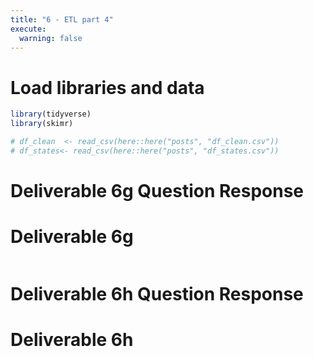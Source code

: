 ```yaml
---
title: "6 - ETL part 4"
execute: 
  warning: false
---
```


# Load libraries and data

```r
library(tidyverse)
library(skimr) 

# df_clean  <- read_csv(here::here("posts", "df_clean.csv"))
# df_states<- read_csv(here::here("posts", "df_states.csv"))
```



# Deliverable 6g Question Response


# Deliverable 6g
```r

```


# Deliverable 6h Question Response


# Deliverable 6h
```r

```
